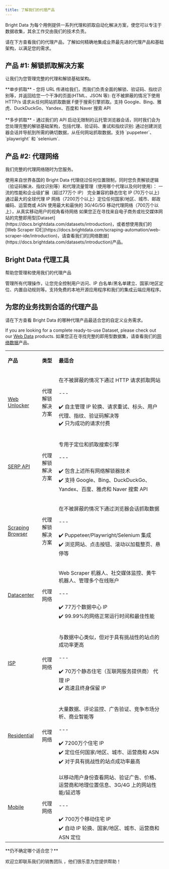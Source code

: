```yaml
---
title: 了解我们的代理产品
---
```


Bright Data 为每个用例提供一系列代理和抓取自动化解决方案，使您可以专注于数据收集，其余工作交由我们的技术负责。

请在下方查看我们的代理产品，了解如何精确地集成业界最先进的代理产品和基础架构，以满足您的需求。

## 产品 #1: 解锁抓取解决方案
让我们为您管理完整的代理和解锁基础架构。

<Card>
**单步抓取** - 您将 URL 传递给我们，而我们负责全面的解锁、验证码、指纹识别等，并返回给您一个干净的页面(HTML、JSON 等):
<CardGroup>
  <Card title="Web Unlocker" icon="unlock" href="https://docs.brightdata.com/scraping-automation/web-unlocker/introduction">
  在不被屏蔽的情况下使用 HTTP/s 请求从任何网站抓取数据
  </Card>
  <Card title="SERP API" icon="magnifying-glass" href="https://docs.brightdata.com/scraping-automation/serp-api/introduction">
  F便于搜索引擎抓取。支持 Google、Bing、雅虎、DuckDuckGo、Yandex、百度和 Naver 搜索 API
  </Card>
</CardGroup>
<br></br>
**多步抓取** - 通过我们的 API 启动无限制的云托管浏览器会话，同时我们会为您处理完整的解锁基础架构，包括代理、验证码、重试和指纹识别:
<Card title="Scraping Browser" icon="window-restore" href="https://docs.brightdata.com/scraping-automation/scraping-browser/introduction">
通过创建浏览器会话并导航到所需的确切数据，从任何网站抓取数据。支持 `puppeteer`、`playwright` 和 `selenium`.
</Card>
</Card>

## 产品 #2: 代理网络
我们完整的代理网络随时为您服务。

<Card>
使用来自世界各国的 Bright Data 代理绕过任何位置限制，同时您负责解锁逻辑（验证码解决、指纹识别等）和代理流量管理（使用哪个代理以及何时使用）：
<CardGroup>
  <Card title="Datacenter" icon="server" href="https://docs.brightdata.com/proxy-networks/data-center/introduction">
  一流的性能和企业级扩展（超过77万个 IP）
  </Card>
  <Card title="ISP" icon="wifi" href="https://docs.brightdata.com/proxy-networks/isp/introduction">
  完全兼容的静态住宅 IP (70万个以上)
  </Card>
  <Card title="Residential" icon="house" href="https://docs.brightdata.com/proxy-networks/residential/introduction">
  通过最大的全球代理 IP 网络（7200万个以上）定位任何国家/地区、城市、邮政编码、运营商或 ASN
  </Card>
  <Card title="Mobile" icon="mobile" href="https://docs.brightdata.com/proxy-networks/mobile/introduction">
  使用最大和最快的 3G/4G/5G 移动代理网络（700万个以上），从真实移动用户的视角看待网络
  </Card>
</CardGroup>
</Card>

<Note>
如果您正在寻找来自电子商务或社交媒体网站的完整即用型[Dataset](https://docs.brightdata.com/datasets/introduction)，或者想使用我们的 [Web Scraper IDE](https://docs.brightdata.com/scraping-automation/web-scraper-ide/introduction)，请查看我们的[网络数据](https://docs.brightdata.com/datasets/introduction)产品。

</Note>

## Bright Data 代理工具
帮助您管理和使用我们的代理产品

<Card>
<CardGroup>
  <Card title="Proxy Manager" icon="circle-nodes" href="https://docs.brightdata.com/proxy-networks/proxy-manager/introduction">
  管理所有代理操作，让您完全控制用户访问、IP 白名单/黑名单建立、国家/地区定位、内置自动规则等。支持免费的本地开源应用程序和我们的集成云端应用程序。
  </Card>
</CardGroup>
</Card>

## 为您的业务找到合适的代理产品
请在下方查看 Bright Data 的哪种代理产品最适合您的自定义业务需求。

If you are looking for a complete ready-to-use Dataset, please check out our [Web Data](https://docs.brightdata.com/datasets/introduction) products.
如果您正在寻找完整的即用型数据集，请查看我们的[网络数据](https://docs.brightdata.com/datasets/introduction)产品。


<table>
  <tbody>
    <tr>
      <td><strong>产品</strong></td>
      <td>
        <p><strong>类型</strong></p>
      </td>
      <td><strong>最适合</strong></td>
    </tr>
    <tr>
      <td>
        <p><a href="https://docs.brightdata.com/scraping-automation/web-unlocker/introduction">Web Unlocker</a></p>
      </td>
      <td>代理解锁解决方案</td>
      <td>
        <p>在不被屏蔽的情况下通过 HTTP 请求抓取网站<br/><br/>
        --- <br/><br/>
        <span>✔️</span> 自主管理 IP 轮换、请求重试、标头、用户代理、指纹、验证码解决等<br/>
        <span>✔️</span> 只为成功的请求付费 </p>
      </td>
    </tr>
    <tr>
      <td>
        <p><a href="https://docs.brightdata.com/scraping-automation/serp-api/introduction">SERP API</a></p>
      </td>
      <td>代理解锁解决方案</td>
      <td>
        <p> 专用于定位和抓取搜索引擎<br/><br/>
        --- <br/><br/>
        <span>✔️</span> 包含上述所有网络解锁器技术<br/>
        <span>✔️</span> 支持 Google、Bing、DuckDuckGo、Yandex、百度、雅虎和 Naver 搜索 API</p>
      </td>
    </tr>
    <tr>
      <td>
        <a href="https://docs.brightdata.com/scraping-automation/scraping-browser/introduction">Scraping Browser</a>
      </td>
      <td>代理解锁解决方案</td>
      <td>
        <p> 在不被屏蔽的情况下通过浏览器会话抓取数据<br/><br/>
        --- <br/><br/>
        <span>✔️</span> Puppeteer/Playwright/Selenium 集成<br/>
        <span>✔️</span> 浏览网站、点击按钮、滚动以加载整页、悬停等</p>
      </td>
    </tr>
    <tr>
      <td>
        <a href="https://docs.brightdata.com/proxy-networks/data-center/introduction">Datacenter</a>
      </td>
      <td>代理网络</td>
      <td>
        <p> Web Scraper 机器人、社交媒体监控、黄牛机器人、管理多个在线账户<br/><br/>
        --- <br/><br/>
        <span>✔️</span> 77万个数据中心 IP<br/>
        <span>✔️</span> 99.99%的网络正常运行时间和最佳性能</p>
      </td>
    </tr>
    <tr>
      <td>
        <a href="https://docs.brightdata.com/proxy-networks/isp/introduction">ISP</a>
      </td>
      <td>代理网络</td>
      <td>
        <p> 与数据中心类似，但对于具有挑战性的站点的成功率更高<br/><br/>
        --- <br/><br/>
        <span>✔️</span> 70万个静态住宅（互联网服务提供商） 代理 IP<br/>
        <span>✔️</span> 高速且终身保留 IP </p>
      </td>
    </tr>
    <tr>
      <td>
        <p><a href="https://docs.brightdata.com/proxy-networks/residential/introduction">Residential</a></p>
      </td>
      <td>代理网络</td>
      <td>
        <p> 大量数据、评论监控、广告验证、竞争市场分析、商业智能等<br/><br/>
        --- <br/><br/>
        <span>✔️</span> 7200万个住宅 IP<br/>
        <span>✔️</span> 定位任何国家/地区、城市、运营商和 ASN<br/>
        <span>✔️</span> 对于具有挑战性的站点成功率最高 </p>
      </td>
    </tr>
    <tr>
      <td>
        <p><a href="https://docs.brightdata.com/proxy-networks/mobile/introduction">Mobile</a></p>
      </td>
      <td>代理网络</td>
      <td> 以移动用户身份查看网站、验证广告、价格、运营商和地理位置信息、3G/4G 上的网站性能/延迟等<br/><br/>
      --- <br/><br/>
      <span>✔️</span> 700万个移动住宅 IP<br/>
      <span>✔️</span> 自动 IP 轮换、国家/地区、城市、运营商和 ASN 定位</td>
    </tr>
  </tbody>
</table>

<Note>
**仍不确定哪个适合您？**

欢迎立即联系我们的销售团队 ，他们很乐意为您提供帮助！
</Note>
